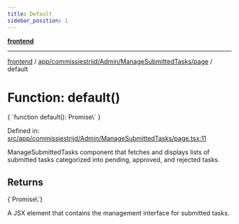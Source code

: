 ```yaml
---
title: Default
sidebar_position: 1
---
```



[**frontend**](../../../../../..)

***

[frontend](../../../../../..) / [app/commissiestrijd/Admin/ManageSubmittedTasks/page](..) / default

# Function: default()

<CodeBlock language="ts">
{ `function default(): Promise\<Element\>` }
</CodeBlock>

Defined in: [src/app/commissiestrijd/Admin/ManageSubmittedTasks/page.tsx:11](https://github.com/svsticky/CommitteeClash/blob/42e3ab31b18c9cdd65955be0ecd3ca0a2cb493b5/frontend/src/app/commissiestrijd/Admin/ManageSubmittedTasks/page.tsx#L11)

ManageSubmittedTasks component that fetches and displays lists of submitted tasks
categorized into pending, approved, and rejected tasks.

## Returns
<CodeBlock language="ts">
{`Promise\<Element\>`}
</CodeBlock>

A JSX element that contains the management interface for submitted tasks.
